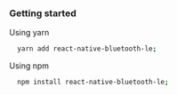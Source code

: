 ### Getting started

Using yarn

  ```bash
    yarn add react-native-bluetooth-le;
  ```

Using npm

  ```bash
    npm install react-native-bluetooth-le;
  ```